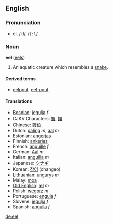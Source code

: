 ==English==
===Pronunciation===
*ēl, /iːl/, /<tt>I:l</tt>/

===Noun===
'''eel''' ([[eels]])

#An aquatic creature which resembles a [[snake]].

====Derived terms====
*[[eelpout]], [[eel-pout]]

====Translations====
*[[Bosnian]]: [[jegulja]] ''f''
*CJKV Characters: [[鰻]], [[鳗]]
*Chinese: [[鳗鱼]]
*Dutch: [[paling]] ''m'', [[aal]] ''m''
*Estonian: [[angerjas]]
*Finnish: [[ankerias]]
*French: [[anguille]] ''f''
*German: [[Aal]] ''m''
*Italian: [[anguilla]] ''m''
*Japanese: [[ウナギ]]
*Korean: [[장어]] (changeo)
*Lithuanian: [[ungurys]] ''m''
*Malay: [[moa]]
*[[Old English]]: [[æl]] ''m''
*Polish: [[węgorz]] ''m''
*Portuguese: [[enguia]] ''f''
*Slovene: [[jegulja]] ''f''
*Spanish: [[anguila]] ''f''

[[de:eel]]